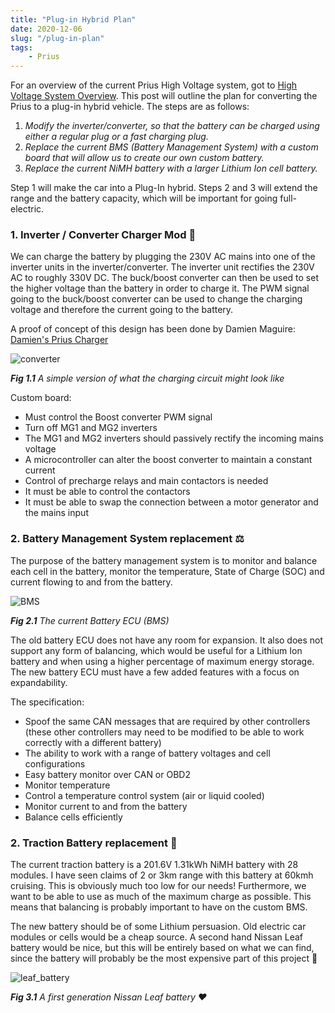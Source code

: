 ```yaml
---
title: "Plug-in Hybrid Plan"
date: 2020-12-06
slug: "/plug-in-plan"
tags:
    - Prius
---
```


For an overview of the current Prius High Voltage system, got to [High Voltage System Overview](/prius-hv-overview).
This post will outline the plan for converting the Prius to a plug-in hybrid vehicle. The steps
are as follows:

1. *Modify the inverter/converter, so that the battery can be charged using either a regular plug
    or a fast charging plug.*
2. *Replace the current BMS (Battery Management System) with a custom board that will allow us to
    create our own custom battery.*
3. *Replace the current NiMH battery with a larger Lithium Ion cell battery.*

Step 1 will make the car into a Plug-In hybrid. Steps 2 and 3 will extend the range and the battery
capacity, which will be important for going full-electric.

### 1. Inverter / Converter Charger Mod 🔌

We can charge the battery by plugging the 230V AC mains into one of the inverter units in the
inverter/converter. The inverter unit rectifies the 230V AC to roughly 330V DC. The buck/boost
converter can then be used to set the higher voltage than the battery in order to charge it.
The PWM signal going to the buck/boost converter can be used to change the charging voltage and
therefore the current going to the battery.

A proof of concept of this design has been done by Damien Maguire:
[Damien's Prius Charger](https://www.youtube.com/watch?v=hkCRddO3Clc&ab_channel=DamienMaguire)

<div style={{ maxWidth: '800px', height: 'auto', margin: '0 auto' }}>

<img src="./converter.png" alt="converter"/>

</div>

<div style={{ textAlign: 'center' }}>

*__Fig 1.1__ A simple version of what the charging circuit might look like*

</div>

Custom board:
- Must control the Boost converter PWM signal
- Turn off MG1 and MG2 inverters
- The MG1 and MG2 inverters should passively rectify the incoming mains voltage
- A microcontroller can alter the boost converter to maintain a constant current
- Control of precharge relays and main contactors is needed
- It must be able to control the contactors
- It must be able to swap the connection between a motor generator and the mains input

### 2. Battery Management System replacement ⚖️

The purpose of the battery management system is to monitor and balance each cell in the battery,
monitor the temperature, State of Charge (SOC) and current flowing to and from the battery.

<div style={{ maxWidth: '800px', height: 'auto', margin: '0 auto' }}>

<img src="./BMS_peef.jpg" alt="BMS"/>

</div>

<div style={{ textAlign: 'center' }}>

*__Fig 2.1__ The current Battery ECU (BMS)*

</div>

The old battery ECU does not have any room for expansion. It also does not support any form
of balancing, which would be useful for a Lithium Ion battery and when using a higher percentage
of maximum energy storage. The new battery ECU must have a few added features with a focus on
expandability.

The specification:

- Spoof the same CAN messages that are required by other controllers (these other controllers may
need to be modified to be able to work correctly with a different battery)
- The ability to work with a range of battery voltages and cell configurations
- Easy battery monitor over CAN or OBD2
- Monitor temperature
- Control a temperature control system (air or liquid cooled)
- Monitor current to and from the battery
- Balance cells efficiently

### 2. Traction Battery replacement 🔋

The current traction battery is a 201.6V 1.31kWh NiMH battery with 28 modules. I have seen claims
of 2 or 3km range with this battery at 60kmh cruising. This is obviously much too low for our needs!
Furthermore, we want to be able to use as much of the maximum charge as possible. This means that
balancing is probably important to have on the custom BMS.

The new battery should be of some Lithium persuasion. Old electric car modules or cells would be a
cheap source. A second hand Nissan Leaf battery would be nice, but this will be entirely based on
what we can find, since the battery will probably be the most expensive part of this project 😬

<div style={{ maxWidth: '1000px', height: 'auto', margin: '0 auto' }}>

<img src="./leaf.jpg" alt="leaf_battery"/>

</div>

<div style={{ textAlign: 'center' }}>

*__Fig 3.1__ A first generation Nissan Leaf battery ❤️*

</div>
